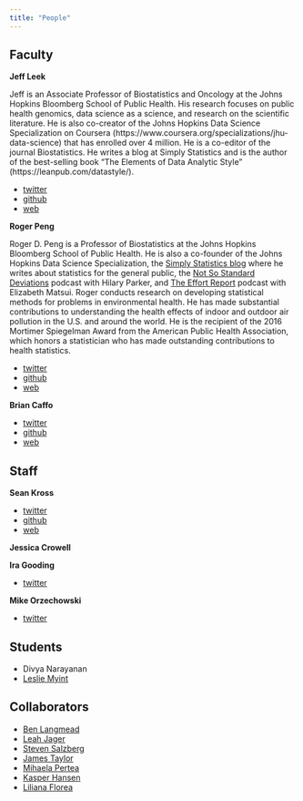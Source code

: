 ```yaml
---
title: "People"
---
```


## Faculty


__Jeff Leek__ 

Jeff is an Associate Professor of Biostatistics and Oncology at the Johns Hopkins Bloomberg School of Public Health. His research focuses on public health genomics, data science as a science, and research on the scientific literature.  He is also co-creator of the Johns Hopkins Data Science Specialization on Coursera (https://www.coursera.org/specializations/jhu-data-science) that has enrolled over 4 million. He is a co-editor of the journal Biostatistics. He writes a blog at Simply Statistics and is the author of the best-selling book "The Elements of Data Analytic Style" (https://leanpub.com/datastyle/).


* [twitter](https://twitter.com/jtleek)
* [github](https://github.com/jtleek)
* [web](http://jtleek.com/)


__Roger Peng__ 

Roger D. Peng is a Professor of Biostatistics at the Johns Hopkins Bloomberg School of Public Health. He is also a co-founder of the Johns Hopkins Data Science Specialization, the [Simply Statistics blog](http://simplystatistics.org/) where he writes about statistics for the general public, the [Not So Standard Deviations](https://soundcloud.com/nssd-podcast) podcast with Hilary Parker, and [The Effort Report](http://effortreport.libsyn.com/) podcast with Elizabeth Matsui. Roger conducts research on developing statistical methods for problems in environmental health. He has made substantial contributions to understanding the health effects of indoor and outdoor air pollution in the U.S. and around the world. He is the recipient of the 2016 Mortimer Spiegelman Award from the American Public Health Association, which honors a statistician who has made outstanding contributions to health statistics.

* [twitter](https://twitter.com/rdpeng) 
* [github](https://github.com/rdpeng) 
* [web](http://www.biostat.jhsph.edu/~rpeng/)



 __Brian Caffo__ 
 
* [twitter](https://twitter.com/bcaffo) 
* [github](https://github.com/bcaffo) 
* [web](http://www.bcaffo.com)


## Staff

__Sean Kross__

* [twitter](https://twitter.com/seankross)
* [github](https://github.com/seankross)
* [web](http://seankross.com/)


__Jessica Crowell__


__Ira Gooding__

* [twitter](https://twitter.com/iragooding)

__Mike Orzechowski__

* [twitter](https://twitter.com/mjorzechowski)


## Students

* Divya Narayanan 
* [Leslie Myint](https://lesliemyint.wordpress.com/)

## Collaborators


* [Ben Langmead](http://www.langmead-lab.org/)
* [Leah Jager](http://www.jhsph.edu/faculty/directory/profile/2909/leah-r-jager)
* [Steven Salzberg](https://salzberg-lab.org/)
* [James Taylor](http://taylorlab.org/)
* [Mihaela Pertea](http://ccb.jhu.edu/people/mpertea/)
* [Kasper Hansen](http://www.hansenlab.org/)
* [Liliana Florea](http://florealab.org/)


